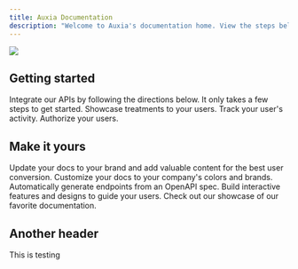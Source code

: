```yaml
---
title: Auxia Documentation
description: "Welcome to Auxia's documentation home. View the steps below to get started."
---
```


<img src="/images/banner.png" />

## Getting started
Integrate our APIs by following the directions below. It only takes a few steps to get started.
<CardGroup cols={1}>
  <Card title="Integrate the getTreatments API" icon="pen-to-square" href="https://mintlify.com/docs/quickstart">
    Showcase treatments to your users.
  </Card>
  <Card title="Integrate the logTreatmentInteractions API" icon="image" href="https://mintlify.com/docs/development">
    Track your user's activity.
  </Card>
  <Card title="Authentication" icon="fa-regular fa-key" href="https://auxiainc.mintlify.app/api-reference/authentication">
    Authorize your users.
  </Card>
</CardGroup>

## Make it yours
Update your docs to your brand and add valuable content for the best user conversion. 
<CardGroup cols={2}>
  <Card title="Customize Style" icon="palette" href="https://mintlify.com/docs/settings/global" >
    Customize your docs to your company's colors and brands.
  </Card>
  <Card title="Reference APIs" icon="code" href="https://mintlify.com/docs/api-playground/openapi" >
    Automatically generate endpoints from an OpenAPI spec.
  </Card>
  <Card title="Add Components" icon="screwdriver-wrench" href="https://mintlify.com/docs/components/accordion">
    Build interactive features and designs to guide your users.
  </Card>
  <Card title="Get Inspiration" icon="stars" href="https://mintlify.com/showcase">
    Check out our showcase of our favorite documentation. 
  </Card>
</CardGroup>

## Another header
This is testing
